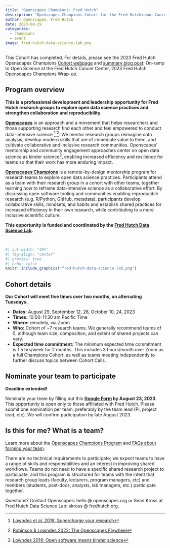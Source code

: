 ```yaml
---
title: "Openscapes Champions: Fred Hutch"
description: "Openscapes Champions Cohort for the Fred Hutchinson Cancer Center Data Science Lab" 
author: Openscapes, Fred Hutch
date: 2023-08-29
categories:
  - champions
  - event
image: fred-hutch-data-science-lab.png 
---
```


This Cohort has completed. For details, please see the 2023 Fred Hutch Openscapes Champions [Cohort webpage](https://openscapes.github.io/2023-fred-hutch/) and [summary blog post](../../blog/2023-12-04-fred-hutch/): On-ramp to Open Science at the Fred Hutch Cancer Center, 2023 Fred Hutch Openscapes Champions Wrap-up.


## Program overview

**This is a professional development and leadership opportunity for Fred Hutch research groups to explore open data science practices and strengthen collaboration and reproducibility.**

[**Openscapes**](https://openscapes.org) is an approach and a movement that helps researchers and those supporting research find each other and feel empowered to conduct data-intensive science [^1],[^2]. We mentor research groups reimagine data analysis, develop modern skills that are of immediate value to them, and cultivate collaborative and inclusive research communities. Openscapes' mentorship and community engagement approaches center on open data science as kinder science[^3], enabling increased efficiency and resilience for teams so that their work has more enduring impact.

[^1]: [Lowndes et al. 2019: Supercharge your research](https://openscapes.github.io/supercharge-research/)

[^2]: [Robinson & Lowndes 2022: The Openscapes Flywheel](https://eartharxiv.org/repository/view/4560/)

[^3]: [Lowndes 2019: Open software means kinder science](https://blogs.scientificamerican.com/observations/open-software-means-kinder-science)

[**Openscapes Champions**](https://www.openscapes.org/champions/) is a remote-by-design mentorship program for research teams to explore open data science practices. Participants attend as a team with their research group in a cohort with other teams, together learning how to reframe data-intensive science as a collaborative effort. By discussing open software tooling and communities enabling reproducible research (e.g. R/Python, GitHub, metadata), participants develop collaborative skills, mindsets, and habits and establish shared practices for increased efficiency in their own research, while contributing to a more inclusive scientific culture.

**This opportunity is funded and coordinated by the [Fred Hutch Data Science Lab](https://hutchdatascience.org/).**

<br>

```r
#| out-width: "40%"
#| fig-align: "center"
#| preview: true
#| echo: false
knitr::include_graphics("fred-hutch-data-science-lab.png")  
```

## Cohort details

**Our Cohort will meet five times over two months, on alternating Tuesdays.**

-   **Dates:** August 29, September 12, 26, October 10, 24, 2023
-   **Times:** 10:00-11:30 am Pacific Time
-   **Where:** remotely, via Zoom
-   **Who:** Cohort of \~7 research teams. We generally recommend teams of 5, although team size, composition, and extent of shared projects can vary.
-   **Expected time commitment:** The minimum expected time commitment is 1.5 hrs/week for 2 months. This includes 3 hours/month over Zoom as a full Champions Cohort, as well as teams meeting independently to further discuss topics between Cohort Calls.

## Nominate your team to participate

**Deadline extended!**

Nominate your team by filling out this **[Google Form](https://forms.gle/ubZU3wAgEwLyDtaQ6) by August 23, 2023**. This opportunity is open only to those affiliated with Fred Hutch. Please submit one nomination per team, preferably by the team lead (PI, project lead, etc). We will confirm participation by late August 2023.

## Is this for me? What is a team?

Learn more about the [Openscapes Champions Program](https://openscapes.org/champions) and [FAQs about forming your team](https://openscapes.org/faq).

There are no technical requirements to participate; we expect teams to have a range of skills and responsibilities and an interest in improving shared workflows. Teams do not need to have a specific shared research project to participate, and this program is structured for teams with the intent that research group leads (faculty, lecturers, program managers, etc) and members (students, post-docs, analysts, lab managers, etc.) participate together.

Questions? Contact Openscapes: hello \@ openscapes.org or Sean Kross at Fred Hutch Data Science Lab: skross \@ fredhutch.org.
